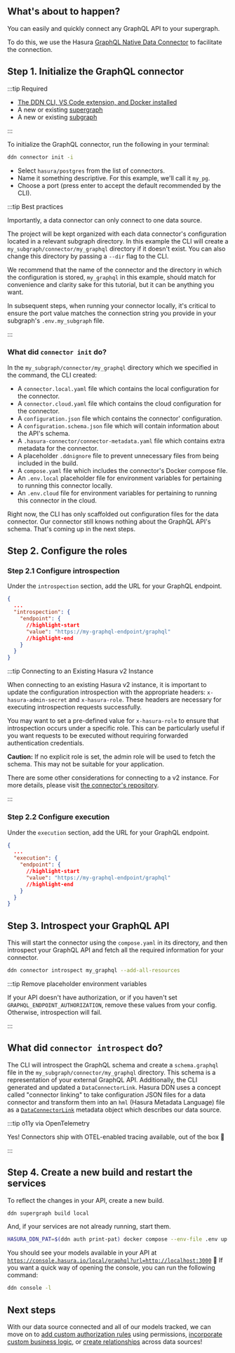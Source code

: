 
## What's about to happen?

You can easily and quickly connect any GraphQL API to your supergraph.

To do this, we use the Hasura [GraphQL Native Data Connector](https://github.com/hasura/ndc-graphql) to facilitate the
connection.

<Thumbnail src="/img/get-started/ERD/connect-data.png" alt="Connect a data source" width="1000px" />

## Step 1. Initialize the GraphQL connector

:::tip Required

- [The DDN CLI, VS Code extension, and Docker installed](/getting-started/build/00-prerequisites.mdx)
- A new or existing [supergraph](/getting-started/build/01-init-supergraph.mdx)
- A new or existing [subgraph](/getting-started/build/02-init-subgraph.mdx)

:::

To initialize the GraphQL connector, run the following in your terminal:

```bash title="Run the following command:"
ddn connector init -i
```

- Select `hasura/postgres` from the list of connectors.
- Name it something descriptive. For this example, we'll call it `my_pg`.
- Choose a port (press enter to accept the default recommended by the CLI).

:::tip Best practices

Importantly, a data connector can only connect to one data source.

The project will be kept organized with each data connector's configuration located in a relevant subgraph directory. In
this example the CLI will create a `my_subgraph/connector/my_graphql` directory if it doesn't exist. You can also change
this directory by passing a `--dir` flag to the CLI.

We recommend that the name of the connector and the directory in which the configuration is stored, `my_graphql` in this
example, should match for convenience and clarity sake for this tutorial, but it can be anything you want.

In subsequent steps, when running your connector locally, it's critical to ensure the port value matches the connection
string you provide in your subgraph's `.env.my_subgraph` file.

:::

### What did `connector init` do?

In the `my_subgraph/connector/my_graphql` directory which we specified in the command, the CLI created:

- A `connector.local.yaml` file which contains the local configuration for the connector.
- A `connector.cloud.yaml` file which contains the cloud configuration for the connector.
- A `configuration.json` file which contains the connector' configuration.
- A `configuration.schema.json` file which will contain information about the API's schema.
- A `.hasura-connector/connector-metadata.yaml` file which contains extra metadata for the connector.
- A placeholder `.ddnignore` file to prevent unnecessary files from being included in the build.
- A `compose.yaml` file which includes the connector's Docker compose file.
- An `.env.local` placeholder file for environment variables for pertaining to running this connector locally.
- An `.env.cloud` file for environment variables for pertaining to running this connector in the cloud.

Right now, the CLI has only scaffolded out configuration files for the data connector. Our connector still knows nothing
about the GraphQL API's schema. That's coming up in the next steps.

## Step 2. Configure the roles

### Step 2.1 Configure introspection

Under the `introspection` section, add the URL for your GraphQL endpoint.

```json title="Inside of my_subgraph/connector/my_graphql/configuration.json:"
{
  ...
  "introspection": {
    "endpoint": {
      //highlight-start
      "value": "https://my-graphql-endpoint/graphql"
      //highlight-end
    }
  }
}
```

:::tip Connecting to an Existing Hasura v2 Instance

When connecting to an existing Hasura v2 instance, it is important to update the configuration introspection with the
appropriate headers: `x-hasura-admin-secret` and `x-hasura-role`. These headers are necessary for executing
introspection requests successfully.

You may want to set a pre-defined value for `x-hasura-role` to ensure that introspection occurs under a specific role.
This can be particularly useful if you want requests to be executed without requiring forwarded authentication
credentials.

**Caution:** If no explicit role is set, the admin role will be used to fetch the schema. This may not be suitable for
your application.

There are some other considerations for connecting to a v2 instance. For more details, please visit
[the connector's repository](https://github.com/hasura/ndc-graphql).

:::

### Step 2.2 Configure execution

Under the `execution` section, add the URL for your GraphQL endpoint.

```json title="Inside of my_subgraph/connector/my_graphql/configuration.json:"
{
  ...
  "execution": {
    "endpoint": {
      //highlight-start
      "value": "https://my-graphql-endpoint/graphql"
      //highlight-end
    }
  }
}
```

## Step 3. Introspect your GraphQL API

This will start the connector using the `compose.yaml` in its directory, and then introspect your GraphQL API and fetch
all the required information for your connector.

```bash
ddn connector introspect my_graphql --add-all-resources
```

:::tip Remove placeholder environment variables

If your API doesn't have authorization, or if you haven't set `GRAPHQL_ENDPOINT_AUTHORIZATION`, remove these values from
your config. Otherwise, introspection will fail.

:::

## What did `connector introspect` do?

The CLI will introspect the GraphQL schema and create a `schema.graphql` file in the `my_subgraph/connector/my_graphql`
directory. This schema is a representation of your external GraphQL API. Additionally, the CLI generated and updated a
`DataConnectorLink`. Hasura DDN uses a concept called "connector linking" to take configuration JSON files for a data
connector and transform them into an `hml` (Hasura Metadata Language) file as a
[`DataConnectorLink`](/supergraph-modeling/data-connector-links.mdx) metadata object which describes our data source.

:::tip o11y via OpenTelemetry

Yes! Connectors ship with OTEL-enabled tracing available, out of the box 🎉

:::

## Step 4. Create a new build and restart the services

To reflect the changes in your API, create a new build.

```bash title= "Run the following:"
ddn supergraph build local
```

And, if your services are not already running, start them.

```bash title="Run the following:"
HASURA_DDN_PAT=$(ddn auth print-pat) docker compose --env-file .env up --build --watch
```

You should see your models available in your API at
[`https://console.hasura.io/local/graphql?url=http://localhost:3000`](https://console.hasura.io/local/graphql?url=http://localhost:3000)
🎉 If you want a quick way of opening the console, you can run the following command:

```bash title="Run:"
ddn console -l
```

## Next steps

With our data source connected and all of our models tracked, we can move on to
[add custom authorization rules](/getting-started/build/05-add-permissions.mdx) using permissions,
[incorporate custom business logic](/getting-started/build/06-add-business-logic.mdx), or
[create relationships](/getting-started/build/07-create-a-relationship.mdx) across data sources!
